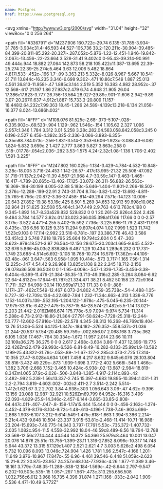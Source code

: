 ```yaml
---
name: Postgres
href: https://www.postgresql.org
---
```


<svg
  xmlns="http://www.w3.org/2000/svg"
  width="31.04"
  height="32"
  viewBox="0 0 256 264"
>
  <path d="M255.008 158.086c-1.535-4.649-5.556-7.887-10.756-8.664c-2.452-.366-5.26-.21-8.583.475c-5.792 1.195-10.089 1.65-13.225 1.738c11.837-19.985 21.462-42.775 27.003-64.228c8.96-34.689 4.172-50.492-1.423-57.64C233.217 10.847 211.614.683 185.552.372c-13.903-.17-26.108 2.575-32.475 4.549c-5.928-1.046-12.302-1.63-18.99-1.738c-12.537-.2-23.614 2.533-33.079 8.15c-5.24-1.772-13.65-4.27-23.362-5.864c-22.842-3.75-41.252-.828-54.718 8.685C6.622 25.672-.937 45.684.461 73.634c.444 8.874 5.408 35.874 13.224 61.48c4.492 14.718 9.282 26.94 14.237 36.33c7.027 13.315 14.546 21.156 22.987 23.972c4.731 1.576 13.327 2.68 22.368-4.85c1.146 1.388 2.675 2.767 4.704 4.048c2.577 1.625 5.728 2.953 8.875 3.74c11.341 2.835 21.964 2.126 31.027-1.848c.056 1.612.099 3.152.135 4.482c.06 2.157.12 4.272.199 6.25c.537 13.374 1.447 23.773 4.143 31.049c.148.4.347 1.01.557 1.657c1.345 4.118 3.594 11.012 9.316 16.411c5.925 5.593 13.092 7.308 19.656 7.308c3.292 0 6.433-.432 9.188-1.022c9.82-2.105 20.973-5.311 29.041-16.799c7.628-10.86 11.336-27.217 12.007-52.99c.087-.729.167-1.425.244-2.088l.16-1.362l1.797.158l.463.031c10.002.456 22.232-1.665 29.743-5.154c5.935-2.754 24.954-12.795 20.476-26.351"></path>
  <path
    fill="#336791"
    d="M237.906 160.722c-29.74 6.135-31.785-3.934-31.785-3.934c31.4-46.593 44.527-105.736 33.2-120.211c-30.904-39.485-84.399-20.811-85.292-20.327l-.287.052c-5.876-1.22-12.451-1.946-19.842-2.067c-13.456-.22-23.664 3.528-31.41 9.402c0 0-95.43-39.314-90.991 49.444c.944 18.882 27.064 142.873 58.218 105.422c11.387-13.695 22.39-25.274 22.39-25.274c5.464 3.63 12.006 5.482 18.864 4.817l.533-.452c-.166 1.7-.09 3.363.213 5.332c-8.026 8.967-5.667 10.541-21.711 13.844c-16.235 3.346-6.698 9.302-.471 10.86c7.549 1.887 25.013 4.561 36.813-11.958l-.47 1.885c3.144 2.519 5.352 16.383 4.982 28.952c-.37 12.568-.617 21.197 1.86 27.937c2.479 6.74 4.948 21.905 26.04 17.386c17.623-3.777 26.756-13.564 28.027-29.89c.901-11.606 2.942-9.89 3.07-20.267l1.637-4.912c1.887-15.733.3-20.809 11.157-18.448l2.64.232c7.99.363 18.45-1.286 24.589-4.139c13.218-6.134 21.058-16.377 8.024-13.686h.002"
  ></path>
  <path
    fill="#FFF"
    d="M108.076 81.525c-2.68-.373-5.107-.028-6.335.902c-.69.523-.904 1.129-.962 1.546c-.154 1.105.62 2.327 1.096 2.957c1.346 1.784 3.312 3.01 5.258 3.28c.282.04.563.058.842.058c3.245 0 6.196-2.527 6.456-4.392c.325-2.336-3.066-3.893-6.355-4.35m88.784.073c-.256-1.831-3.514-2.353-6.606-1.923c-3.088.43-6.082 1.824-5.832 3.659c.2 1.427 2.777 3.863 5.827 3.863c.258 0 .518-.017.78-.054c2.036-.282 3.53-1.575 4.24-2.32c1.08-1.136 1.706-2.402 1.591-3.225"
  ></path>
  <path
    fill="#FFF"
    d="M247.802 160.025c-1.134-3.429-4.784-4.532-10.848-3.28c-18.005 3.716-24.453 1.142-26.57-.417c13.995-21.32 25.508-47.092 31.719-71.137c2.942-11.39 4.567-21.968 4.7-30.59c.147-9.463-1.465-16.417-4.789-20.665c-13.402-17.125-33.072-26.311-56.882-26.563c-16.369-.184-30.199 4.005-32.88 5.183c-5.646-1.404-11.801-2.266-18.502-2.376c-12.288-.199-22.91 2.743-31.704 8.74c-3.82-1.422-13.692-4.811-25.765-6.756c-20.872-3.36-37.458-.814-49.294 7.571c-14.123 10.006-20.643 27.892-19.38 53.16c.425 8.501 5.269 34.653 12.913 59.698c10.062 32.964 21 51.625 32.508 55.464c1.347.449 2.9.763 4.613.763c4.198 0 9.345-1.892 14.7-8.33a529.832 529.832 0 0 1 20.261-22.926c4.524 2.428 9.494 3.784 14.577 3.92c.01.133.023.266.035.398a117.66 117.66 0 0 0-2.57 3.175c-3.522 4.471-4.255 5.402-15.592 7.736c-3.225.666-11.79 2.431-11.916 8.435c-.136 6.56 10.125 9.315 11.294 9.607c4.074 1.02 7.999 1.523 11.742 1.523c9.103 0 17.114-2.992 23.516-8.781c-.197 23.386.778 46.43 3.586 53.451c2.3 5.748 7.918 19.795 25.664 19.794c2.604 0 5.47-.303 8.623-.979c18.521-3.97 26.564-12.156 29.675-30.203c1.665-9.645 4.522-32.676 5.866-45.03c2.836.885 6.487 1.29 10.434 1.289c8.232 0 17.731-1.749 23.688-4.514c6.692-3.108 18.768-10.734 16.578-17.36Zm-44.106-83.48c-.061 3.647-.563 6.958-1.095 10.414c-.573 3.717-1.165 7.56-1.314 12.225c-.147 4.54.42 9.26.968 13.825c1.108 9.22 2.245 18.712-2.156 28.078a36.508 36.508 0 0 1-1.95-4.009c-.547-1.326-1.735-3.456-3.38-6.404c-6.399-11.476-21.384-38.35-13.713-49.316c2.285-3.264 8.084-6.62 22.64-4.813Zm-17.644-61.787c21.334.471 38.21 8.452 50.158 23.72c9.164 11.711-.927 64.998-30.14 110.969a171.33 171.33 0 0 0-.886-1.117l-.37-.462c7.549-12.467 6.073-24.802 4.759-35.738c-.54-4.488-1.05-8.727-.92-12.709c.134-4.22.692-7.84 1.232-11.34c.663-4.313 1.338-8.776 1.152-14.037c.139-.552.195-1.204.122-1.978c-.475-5.045-6.235-20.144-17.975-33.81c-6.422-7.475-15.787-15.84-28.574-21.482c5.5-1.14 13.021-2.203 21.442-2.016ZM66.674 175.778c-5.9 7.094-9.974 5.734-11.314 5.288c-8.73-2.912-18.86-21.364-27.791-50.624c-7.728-25.318-12.244-50.777-12.602-57.916c-1.128-22.578 4.345-38.313 16.268-46.769c19.404-13.76 51.306-5.524 64.125-1.347c-.184.182-.376.352-.558.537c-21.036 21.244-20.537 57.54-20.485 59.759c-.002.856.07 2.068.168 3.735c.362 6.105 1.036 17.467-.764 30.334c-1.672 11.957 2.014 23.66 10.111 32.109a36.275 36.275 0 0 0 2.617 2.468c-3.604 3.86-11.437 12.396-19.775 22.426Zm22.479-29.993c-6.526-6.81-9.49-16.282-8.133-25.99c1.9-13.592 1.199-25.43.822-31.79c-.053-.89-.1-1.67-.127-2.285c3.073-2.725 17.314-10.355 27.47-8.028c4.634 1.061 7.458 4.217 8.632 9.645c6.076 28.103.804 39.816-3.432 49.229c-.873 1.939-1.698 3.772-2.402 5.668l-.546 1.466c-1.382 3.706-2.668 7.152-3.465 10.424c-6.938-.02-13.687-2.984-18.819-8.34Zm1.065 37.9c-2.026-.506-3.848-1.385-4.917-2.114c.893-.42 2.482-.992 5.238-1.56c13.337-2.745 15.397-4.683 19.895-10.394c1.031-1.31 2.2-2.794 3.819-4.602l.002-.002c2.411-2.7 3.514-2.242 5.514-1.412c1.621.67 3.2 2.702 3.84 4.938c.303 1.056.643 3.06-.47 4.62c-9.396 13.156-23.088 12.987-32.921 10.526Zm69.799 64.952c-16.316 3.496-22.093-4.829-25.9-14.346c-2.457-6.144-3.665-33.85-2.808-64.447c.011-.407-.047-.8-.159-1.17a15.444 15.444 0 0 0-.456-2.162c-1.274-4.452-4.379-8.176-8.104-9.72c-1.48-.613-4.196-1.738-7.46-.903c.696-2.868 1.903-6.107 3.212-9.614l.549-1.475c.618-1.663 1.394-3.386 2.214-5.21c4.433-9.848 10.504-23.337 3.915-53.81c-2.468-11.414-10.71-16.988-23.204-15.693c-7.49.775-14.343 3.797-17.761 5.53c-.735.372-1.407.732-2.035 1.082c.954-11.5 4.558-32.992 18.04-46.59c8.489-8.56 19.794-12.788 33.568-12.56c27.14.444 44.544 14.372 54.366 25.979c8.464 10.001 13.047 20.076 14.876 25.51c-13.755-1.399-23.11 1.316-27.852 8.096c-10.317 14.748 5.644 43.372 13.315 57.129c1.407 2.521 2.621 4.7 3.003 5.626c2.498 6.054 5.732 10.096 8.093 13.046c.724.904 1.426 1.781 1.96 2.547c-4.166 1.201-11.649 3.976-10.967 17.847c-.55 6.96-4.461 39.546-6.448 51.059c-2.623 15.21-8.22 20.875-23.957 24.25Zm68.104-77.936c-4.26 1.977-11.389 3.46-18.161 3.779c-7.48.35-11.288-.838-12.184-1.569c-.42-8.644 2.797-9.547 6.202-10.503c.535-.15 1.057-.297 1.561-.473c.313.255.656.508 1.032.756c6.012 3.968 16.735 4.396 31.874 1.271l.166-.033c-2.042 1.909-5.536 4.471-10.49 6.772Z"
  ></path>
</svg>